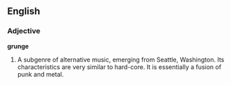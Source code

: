 ==English==

===Adjective===
'''grunge'''
#A subgenre of alternative music, emerging from Seattle, Washington. Its characteristics are very similar to hard-core. It is essentially a fusion of punk and metal.